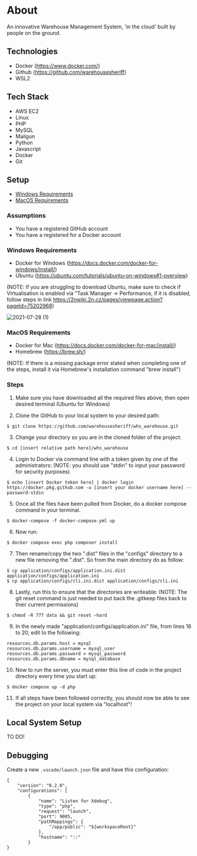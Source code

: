 
# About
An innovative Warehouse Management System, 'in the cloud' built by people on the ground.

## Technologies
* Docker (https://www.docker.com/)
* Github (https://github.com/warehousesheriff)
* WSL2

## Tech Stack
* AWS EC2
* Linux
* PHP
* MySQL
* Mailgun
* Python
* Javascript
* Docker
* Git

## Setup

* [Windows Requirements](#setup-windows-setup)
* [MacOS Requirements](#setup-macos-setup)

### Assumptions
* You have a registered GitHub account
* You have a registered for a Docker account

### Windows Requirements
* Docker for Windows (https://docs.docker.com/docker-for-windows/install/)
* Ubuntu (https://ubuntu.com/tutorials/ubuntu-on-windows#1-overview)

(NOTE: If you are struggling to download Ubuntu, make sure to check if Virtualisation is enabled via "Task Manager -> Performance, if it is disabled, follow steps in link https://2nwiki.2n.cz/pages/viewpage.action?pageId=75202968)

![2021-07-28 (1)](https://user-images.githubusercontent.com/79123022/127264527-7f9ba638-6ebe-4e3c-8e66-33fdace4382d.png)

### MacOS Requirements
* Docker for Mac (https://docs.docker.com/docker-for-mac/install/)
* Homebrew (https://brew.sh/)

(NOTE: If there is a missing package error stated when completing one of the steps, install it via Homebrew's installation command "brew install")

### Steps
1. Make sure you have downloaded all the required files above, then open desired terminal (Ubuntu for Windows)

2. Clone the GitHub to your local system to your desired path:
```
$ git clone https://github.com/warehousesheriff/whs_warehouse.git
```

3. Change your directory so you are in the cloned folder of the project:
```
$ cd [insert relative path here]/whs_warehouse
```

4. Login to Docker via command line with a token given by one of the administrators: (NOTE: you should use "stdin" to input your password for security purposes)
```
$ echo [insert Docker token here] | docker login https://docker.pkg.github.com -u [insert your docker username here] --password-stdin
```

5. Once all the files have been pulled from Docker, do a docker compose command in your terminal.
```
$ docker-compose -f docker-compose.yml up
```

6. Now run:
```
$ docker compose exec php composer install
```

7. Then rename/copy the two ".dist" files in the "configs" directory to a new file removing the ".dist". So from the main directory do as follow:
```
$ cp application/configs/application.ini.dist application/configs/application.ini
$ cp application/configs/cli.ini.dist application/configs/cli.ini
```

8. Lastly, run this to ensure that the directories are writeable: (NOTE: The git reset command is just needed to put back the .gitkeep files back to their current permissions)
```
$ chmod -R 777 data && git reset –hard
```

9. In the newly made "application/configs/application.ini" file, from lines 16 to 20, edit to the following:
```
resources.db.params.host = mysql
resources.db.params.username = mysql_user
resources.db.params.password = mysql_password
resources.db.params.dbname = mysql_database
```

10. Now to run the server, you must enter this line of code in the project directory every time you start up:
```
$ docker compose up -d php
```

11. If all steps have been followed correctly, you should now be able to see the project on your local system via "localhost"!

## Local System Setup
TO DO!


## Debugging
Create a new `.vscode/launch.json` file and have this configuration:

```
{
    "version": "0.2.0",
    "configurations": [
        {
            "name": "Listen for Xdebug",
            "type": "php",
            "request": "launch",
            "port": 9005,
            "pathMappings": {
                "/app/public": "${workspaceRoot}"
            },
            "hostname": "::"
        }
}
```
